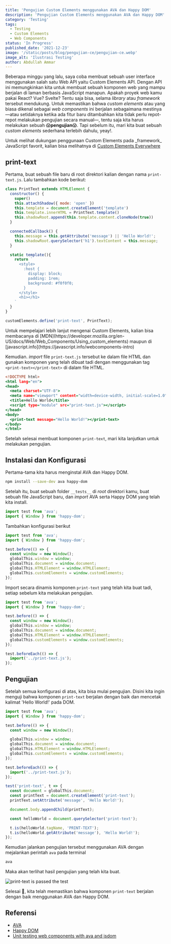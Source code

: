 ```yaml
---
title: 'Pengujian Custom Elements menggunakan AVA dan Happy DOM'
description: 'Pengujian Custom Elements menggunakan AVA dan Happy DOM'
category: 'Testing'
tags:
  - Testing
  - Custom Elements
  - Web Components
status: 'In Progress'
published_date: '2021-12-23'
image: '/static/posts/blog/pengujian-ce/pengujian-ce.webp'
image_alt: 'Ilustrasi Testing'
author: Abdullah Ammar
---
```



Beberapa minggu yang lalu, saya coba membuat sebuah user interface menggunakan salah satu Web API
yaitu Custom Elements API. Dengan API ini memungkinkan kita untuk membuat sebuah komponen web yang
mampu berjalan di laman berbasis JavaScript manapun. Apakah proyek web kamu pakai React? Vue?
Svelte? Tentu saja bisa, selama _library_ atau _framework_ tersebut mendukung. Untuk memastikan
bahwa _custom elements_ atau yang biasa dikenal sebagai _web components_ ini berjalan sebagaimana
mestinya—atau setidaknya ketika ada fitur baru ditambahkan kita tidak perlu repot-repot melakukan
pengujian secara manual—, tentu saja kita harus melakukan sebuah 😱**pengujian**😱. Tapi sebelum
itu, mari kita buat sebuah _custom elements_ sederhana terlebih dahulu, yeay!.

<Callout>
  Untuk melihat dukungan penggunaan Custom Elements pada _framework_ JavaScript favorit, kalian bisa
  melihatnya di
  <a href="https://custom-elements-everywhere.com/" target="_blank">
    Custom Elements Everywhere
  </a>
</Callout>

## print-text

Pertama, buat sebuah file baru di root direktori kalian dengan nama `print-text.js`. Lalu tambahkan
kode berikut:

```js:print-text.js
class PrintText extends HTMLElement {
  constructor() {
    super()
    this.attachShadow({ mode: 'open' })
    this.template = document.createElement('template')
    this.template.innerHTML = PrintText.template()
    this.shadowRoot.append(this.template.content.cloneNode(true))
  }

  connectedCallback() {
    this.message = this.getAttribute('message') || 'Hello World!';
    this.shadowRoot.querySelector('h1').textContent = this.message;
  }

  static template(){
    return `
      <style>
        :host {
          display: block;
          padding: 1rem;
          background: #f0f0f0;
        }
      </style>
      <h1></h1>
    `
  }
}

customElements.define('print-text', PrintText);
```

<Callout>
  Untuk mempelajari lebih lanjut mengenai Custom Elements, kalian bisa membacanya di
  [MDN](https://developer.mozilla.org/en-US/docs/Web/Web_Components/Using_custom_elements) maupun di
  [javascript.info](https://javascript.info/webcomponents-intro)
</Callout>

Kemudian. _import_ file `print-text.js` tersebut ke dalam file HTML dan gunakan komponen yang telah
dibuat tadi dengan menggunakan tag `<print-text></print-text>` di dalam file HTML.

```html:index.html {7,10}
<!DOCTYPE html>
<html lang="en">
<head>
  <meta charset="UTF-8">
  <meta name="viewport" content="width=device-width, initial-scale=1.0">
  <title>Hello World</title>
  <script type="module" src="print-text.js"></script>
</head>
<body>
  <print-text message="Hello World!"></print-text>
</body>
</html>
```

Setelah selesai membuat komponen `print-text`, mari kita lanjutkan untuk melakukan pengujian.

## Instalasi dan Konfigurasi

Pertama-tama kita harus menginstal AVA dan Happy DOM.

```bash
npm install --save-dev ava happy-dom
```

Setelah itu, buat sebuah folder `__tests__` di _root_ direktori kamu, buat sebuah file JavaScript
baru, dan _import_ AVA serta Happy DOM yang telah kita install.

```js:print-text.js
import test from 'ava';
import { Window } from 'happy-dom';
```

Tambahkan konfigurasi berikut

```js:print-text.js {4-10}
import test from 'ava';
import { Window } from 'happy-dom';

test.before(() => {
  const window = new Window();
  globalThis.window = window;
  globalThis.document = window.document;
  globalThis.HTMLElement = window.HTMLElement;
  globalThis.customElements = window.customElements;
});
```

Import secara dinamis komponen `print-text` yang telah kita buat tadi, setiap sebelum kita melakukan
pengujian.

```js:print-text.js {12-14}
import test from 'ava';
import { Window } from 'happy-dom';

test.before(() => {
  const window = new Window();
  globalThis.window = window;
  globalThis.document = window.document;
  globalThis.HTMLElement = window.HTMLElement;
  globalThis.customElements = window.customElements;
});

test.beforeEach(() => {
  import('../print-text.js');
});
```

## Pengujian

Setelah semua konfigurasi di atas, kita bisa mulai pengujian. Disini kita ingin menguji bahwa
komponen `print-text` berjalan dengan baik dan mencetak kalimat 'Hello World!' pada DOM.

```js:print-text.js {17-28}
import test from 'ava';
import { Window } from 'happy-dom';

test.before(() => {
  const window = new Window();

  globalThis.window = window;
  globalThis.document = window.document;
  globalThis.HTMLElement = window.HTMLElement;
  globalThis.customElements = window.customElements;
});

test.beforeEach(() => {
  import('../print-text.js');
});

test('print-text', t => {
  const document = globalThis.document;
  const printText = document.createElement('print-text');
  printText.setAttribute('message', 'Hello World!');

  document.body.appendChild(printText);

  const helloWorld = document.querySelector('print-text');

  t.is(helloWorld.tagName, 'PRINT-TEXT');
  t.is(helloWorld.getAttribute('message'), 'Hello World!');
});
```

Kemudian jalankan pengujian tersebut menggunakan AVA dengan mejalankan perintah `ava` pada terminal

```bash
ava
```

Maka akan terlihat hasil pengujian yang telah kita buat.

![print-text is passed the test](/static/posts/blog/pengujian-ce/test-passed.webp)

Selesai 🎉, kita telah memastikan bahwa komponen `print-text` berjalan dengan baik menggunakan AVA
dan Happy DOM.

## Referensi

- [AVA](https://github.com/avajs/ava)
- [Happy DOM](https://github.com/capricorn86/happy-dom/tree/master/packages/happy-dom)
- [Unit testing web components with ava and jsdom](https://dev.to/ficusjs/unit-testing-web-components-with-ava-and-jsdom-2ofp)
